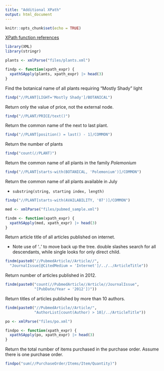```yaml
---
title: "Additional XPath"
output: html_document
---
```


```r
knitr::opts_chunk$set(echo = TRUE)
```

[XPath function references](https://northeastern.instructure.com/courses/123281/pages/30-min-read-a-primer-on-xpath-functions?module_item_id=7536375)

```r
library(XML)
library(stringr)

plants <- xmlParse("files/plants.xml")

findp <- function(xpath_expr) {
  xpathSApply(plants, xpath_expr) |> head(3)
}
```

Find the botanical name of all plants requiring "Mostly Shady" light
```r
findp("//PLANT[LIGHT='Mostly Shady']/BOTANICAL")
```

Return only the value of price, not the external node. 
```r
findp("//PLANT/PRICE/text()")
```

Return the common name of the next to last plant. 

```r
findp("//PLANT[position() = last() - 1]/COMMON")
```

Return the number of plants
```r
findp("count(//PLANT)")
```

Return the common name of all plants in the family *Polemonium*
```r
findp("//PLANT[starts-with(BOTANICAL, 'Polemonium')]/COMMON")
```
Return the common name of all plants available in July

* `substring(string, starting index, length)`

```r
findp("//PLANT[starts-with(AVAILABILITY, '07')]/COMMON")
```


```r
med <- xmlParse("files/pubmed_sample.xml")

findm <- function(xpath_expr) {
  xpathSApply(med, xpath_expr) |> head(3)
}
```

Return article title of all articles published on internet. 

* Note use of '..' to move back up the tree. double slashes search for all descendants, while single looks for only direct child. 

```r
findm(paste0("//PubmedArticle//Article//",
  "JournalIssue[@CitedMedium = 'Internet']/../../ArticleTitle"))
```
Return number of articles published in 2012. 

```r
findm(paste0("count(//PubmedArticle//Article//JournalIssue",
             "[PubDate/Year = '2012'])"))
```


Return titles of articles published by more than 10 authors. 

```r
findm(paste0("//PubmedArticle//Article/", 
             "AuthorList[count(Author) > 10]/../ArticleTitle"))
```
```r
po <- xmlParse("files/po.xml")

findpo <- function(xpath_expr) {
  xpathSApply(po, xpath_expr) |> head(3)
}
```

Return the total number of items purchased in the purchase order. Assume there is one purchase order. 

```r
findpo("sum(//PurchaseOrder/Items/Item/Quantity)")
```


